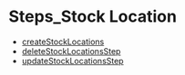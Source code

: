 
# Steps\_Stock Location

- [createStockLocations](../Steps_Stock_Location/functions/core_flows.Stock_Location.Steps_Stock_Location.createStockLocations/page.mdx)
- [deleteStockLocationsStep](../Steps_Stock_Location/functions/core_flows.Stock_Location.Steps_Stock_Location.deleteStockLocationsStep/page.mdx)
- [updateStockLocationsStep](../Steps_Stock_Location/functions/core_flows.Stock_Location.Steps_Stock_Location.updateStockLocationsStep/page.mdx)
